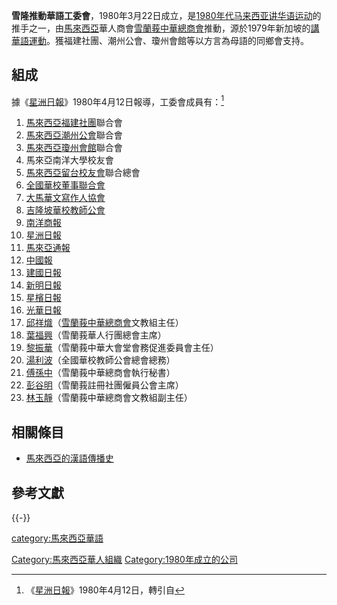'''雪隆推動華語工委會'''，1980年3月22日成立，是[[马来西亚讲华语运动_(1980年代)|1980年代马来西亚讲华语运动]]的推手之一，由[[馬來西亞|馬來西亞]]華人商會[[雪蘭莪中華總商會|雪蘭莪中華總商會]]推動，源於1979年新加坡的[[講華語運動|講華語運動]]。獲福建社團、潮州公會、瓊州會館等以方言為母語的同鄉會支持。

==組成==
據《[[星洲日報|星洲日報]]》1980年4月12日報導，工委會成員有：<ref>《[[星洲日報|星洲日報]]》1980年4月12日，轉引自{{cite news|title=到底1980年代「講華語運動」的主要推手是誰|publisher=Speak Hokkien Campaign|date=2016-07-05|author=|url=https://m.facebook.com/SpeakHokkienCampaign/posts/496372107226948|archiveurl=https://web.archive.org/web/20200913054535/https://m.facebook.com/SpeakHokkienCampaign/posts/496372107226948|archivedate=2020-09-13|accessdate=2020-09-13|dead-url=no}}</ref>
#[[馬來西亞福建社團|馬來西亞福建社團]]聯合會
#[[馬來西亞潮州公會|馬來西亞潮州公會]]聯合會
#[[馬來西亞瓊州會館|馬來西亞瓊州會館]]聯合會
#馬來亞南洋大學校友會
#[[馬來西亞留台校友會|馬來西亞留台校友會]]聯合總會
#[[全國華校董事聯合會|全國華校董事聯合會]]
#[[大馬華文寫作人協會|大馬華文寫作人協會]]
#[[吉隆坡華校教師公會|吉隆坡華校教師公會]]
#[[南洋商報|南洋商報]]
#[[星洲日報|星洲日報]]
#[[馬來亞通報|馬來亞通報]]
#[[中國報|中國報]]
#[[建國日報|建國日報]]
#[[新明日報|新明日報]]
#[[星檳日報|星檳日報]]
#[[光華日報|光華日報]]
#[[邱祥熾|邱祥熾]]（[[雪蘭莪中華總商會|雪蘭莪中華總商會]]文教組主任）
#[[葉福興|葉福興]]（雪蘭莪華人行團總會主席）
#[[黎振華|黎振華]]（雪蘭莪中華大會堂會務促進委員會主任）
#[[湯利波|湯利波]]（全國華校教師公會總會總務）
#[[傅孫中|傅孫中]]（雪蘭莪中華總商會執行秘書）
#[[彭谷明|彭谷明]]（雪蘭莪註冊社團僱員公會主席）
#[[林玉靜|林玉靜]]（雪蘭莪中華總商會文教組副主任）

==相關條目==
*[[馬來西亞的漢語傳播史|馬來西亞的漢語傳播史]]

==參考文獻==
{{REFLIST}}
{{-}}

[[Category:馬來西亞華人組織|Category:馬來西亞華人組織]]
[[Category:1980年成立的公司|Category:1980年成立的公司]]
[[category:馬來西亞華語|category:馬來西亞華語]]